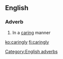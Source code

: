 ==English==

===Adverb===
{{head|en|adverbs}}

# In a [[caring]] manner

[[Category:English adverbs]]

[[ko:caringly]]
[[fi:caringly]]